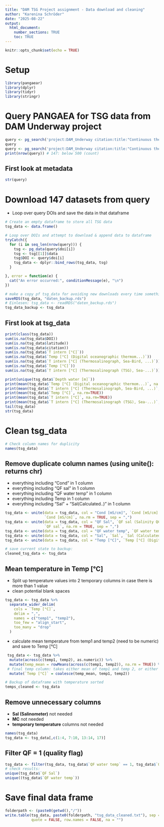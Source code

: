 ```yaml
---
title: "DAM TSG Project assignment - Data download and cleaning"
author: "Karenina Schröder"
date: "2025-08-22"
output: 
  html_document:
    number_sections: TRUE
    toc: TRUE
---
```


```r
knitr::opts_chunk$set(echo = TRUE)
```

# Setup

```r
library(pangaear) 
library(dplyr)   
library(tidyr) 
library(stringr)

```

# Query PANGAEA for TSG data from DAM Underway project

```r
query <- pg_search('project:DAM_Underway citation:title:"Continuous thermosalinograph oceanography along" citation:author:"Schlundt, Michael"') # return 10 entries
query
query <- pg_search('project:DAM_Underway citation:title:"Continuous thermosalinograph oceanography along" citation:author:"Schlundt, Michael"', count = 500)
print(nrow(query)) # 147: below 500 (count)

```

## First look at metadata

```r
str(query)
```

# Download 147 datasets from query

- Loop over query DOIs and save the data in that dataframe

```r
# Create an empty dataframe to store all TSG data
tsg_data <- data.frame()

# Loop over DOIs and attempt to download & append data to dataframe
tryCatch({
  for (i in seq_len(nrow(query))) {
    tsg <- pg_data(query$doi[i])
    tsg <- tsg[[1]]$data
    tsg$DOI <- query$doi[i]
    tsg_data <- dplyr::bind_rows(tsg_data, tsg)
  }

}, error = function(e) {
  cat("An error occurred:", conditionMessage(e), "\n")
})

# make a copy pf tsg_data for avoiding new downloads every time something goes wrong
saveRDS(tsg_data, "daten_backup.rds")
# Einlesen: tsg_data <- readRDS("daten_backup.rds")
tsg_data_backup <- tsg_data
```

## First look at tsg_data

```r
print(class(tsg_data))
sum(is.na(tsg_data$DOI))
sum(is.na(tsg_data$latitude))
sum(is.na(tsg_data$citation))
sum(is.na(tsg_data$`T intern [°C]`))
sum(is.na(tsg_data$`Temp [°C] (Digital oceanographic thermom...)`))
sum(is.na(tsg_data$`T intern [°C] (Thermosalinograph, Sea-Bird, ...)`))
sum(is.na(tsg_data$`Temp [°C]`))
sum(is.na(tsg_data$`T intern [°C] (Thermosalinograph (TSG), Sea-...)`))

print(unique(tsg_data$`Depth water [m]`))
print(mean(tsg_data$`Temp [°C] (Digital oceanographic thermom...)`, na.rm=TRUE))
print(mean(tsg_data$`T intern [°C] (Thermosalinograph, Sea-Bird, ...)`, na.rm=TRUE))
print(mean(tsg_data$`Temp [°C]`, na.rm=TRUE))
print(mean(tsg_data$`T intern [°C]`, na.rm=TRUE))
print(mean(tsg_data$`T intern [°C] (Thermosalinograph (TSG), Sea-...)`, na.rm=TRUE))
tail(tsg_data)
str(tsg_data)

```


# Clean tsg_data


```r
# Check column names for duplicity
names(tsg_data)
```

## Remove duplicate column names (using unite(): returns chr)

- everything including "Cond" in 1 column
- everything including "QF sal" in 1 column
- everything including "QF water temp" in 1 column
- everything including Temp in 1 column
- everything including "Sal" + "Sal(Calculated..)" in 1 column

```r

tsg_data <- unite(data = tsg_data, col = "Cond [mS/cm]", `Cond [mS/cm] (Thermosalinograph, Sea-Bird, ...)`, `Cond [mS/cm] (Thermosalinograph (TSG), Sea-...)`, 
                  `Cond [mS/cm]`, na.rm = TRUE, sep = ",")
tsg_data <- unite(data = tsg_data, col = "QF Sal", `QF sal (Salinity QC flag meanings:0:n...)`, `QF sal (Salinity QC flag meanings: 0:...)`, 
                  `QF sal`, na.rm = TRUE, sep = ",")
tsg_data <- unite(data = tsg_data, col = "QF water temp", `QF water temp`, `QF water temp (Temperature QC flag meanings:...)`, na.rm = TRUE, sep = ",")
tsg_data <- unite(data = tsg_data, col = "Sal", `Sal`, `Sal (Calculated from temperature a...)`, `Sal (Calculated from internal temp...)`, na.rm = TRUE, sep = ",")
tsg_data <- unite(data = tsg_data, col = "Temp [°C]", `Temp [°C] (Digital oceanographic thermom...)`, `Temp [°C]`, `T intern [°C]`, `T intern [°C] (Thermosalinograph, Sea-Bird, ...)`, `T intern [°C] (Thermosalinograph (TSG), Sea-...)`,  na.rm = TRUE, sep = ",")


```

```r
# save current state to backup:
cleaned_tsg_data <- tsg_data

```

## Mean temperature in Temp [°C]

- Split up temperature values into 2 temporary columns in case there is more than 1 value
- clean potential blank spaces

```r
tsg_data <- tsg_data %>%
  separate_wider_delim(
    cols = `Temp [°C]`,
    delim = ",",
    names = c("temp1", "temp2"),
    too_few = "align_start",
    too_many = "drop"
  ) 
```

- calculate mean temperature from temp1 and temp2 (need to be numeric) and save to Temp [°C]

```r
 tsg_data <- tsg_data %>%
  mutate(across(c(temp1, temp2), as.numeric)) %>%
  mutate(temp_mean = rowMeans(across(c(temp1, temp2)), na.rm = TRUE)) %>%
 # final temp column: takes either mean of temp1 and temp 2, or either one in case of only 1 value
  mutate(`Temp [°C]` = coalesce(temp_mean, temp1, temp2))

```

```r
# Backup of dataframe with temperature sorted
temps_cleaned <- tsg_data
```

## Remove unnecessary columns

- **Sal (Salinometer)** not needed
- **MC** not needed 
- **temporary temperature** columns not needed

```r
names(tsg_data)
tsg_data <- tsg_data[,c(1:4, 7:10, 13:14, 17)]

```

## Filter **QF** = 1 (quality flag)

```r
tsg_data <- filter(tsg_data, tsg_data$`QF water temp` == 1, tsg_data$`QF Sal` == 1)
# check results: 
unique(tsg_data$`QF Sal`)
unique((tsg_data$`QF water temp`))
```

# Save final data frame

```r

folderpath <- (paste0(getwd(),"/"))
write.table(tsg_data, paste0(folderpath, "tsg_data_cleaned.txt"), sep = "\t", 
            quote = FALSE, row.names = FALSE, na = "")
```

